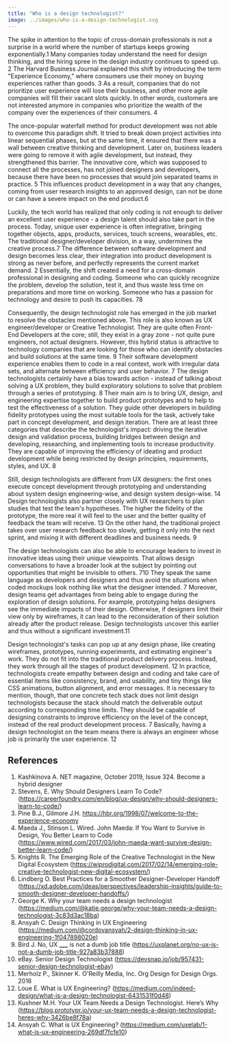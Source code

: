 ```yaml
---
title: "Who is a design technologist?"
image: ../images/who-is-a-design-technologist.svg
---
```


The spike in attention to the topic of cross-domain professionals is not a
surprise in a world where the number of startups keeps growing exponentially.<ref>1</ref> 
Many companies today understand the need for design thinking, and the hiring
spree in the design industry continues to speed up. <ref>2</ref> The Harvard Business
Journal explained this shift by introducing the term "Experience Economy," where
consumers use their money on buying experiences rather than goods. <ref>3</ref> As a
result, companies that do not prioritize user experience will lose their
business, and other more agile companies will fill their vacant slots quickly.
In other words, customers are not interested anymore in companies who prioritize
the wealth of the company over the experiences of their consumers. <ref>4</ref>

The once-popular waterfall method for product development was not able to
overcome this paradigm shift. It tried to break down project activities into
linear sequential phases, but at the same time, it ensured that there was a wall
between creative thinking and development. Later on, business leaders were going
to remove it with agile development, but instead, they strengthened this
barrier. The innovative core, which was supposed to connect all the processes,
has not joined designers and developers, because there have been no processes
that would join separated teams in practice. <ref>5</ref> This influences product
development in a way that any changes, coming from user research insights to an
approved design, can not be done or can have a severe impact on the end product.<ref>6</ref>

Luckily, the tech world has realized that only coding is not enough to deliver
an excellent user experience - a design talent should also take part in the
process. Today, unique user experience is often integrative, bringing together
objects, apps, products, services, touch screens, wearables, etc. The
traditional designer/developer division, in a way, undermines the creative
process.<ref>7</ref> The difference between software development and design becomes less
clear, their integration into product development is strong as never before, and
perfectly represents the current market demand. <ref>2</ref> Essentially, the shift
created a need for a cross-domain professional in designing and coding. Someone
who can quickly recognize the problem, develop the solution, test it, and thus
waste less time on preparations and more time on working. Someone who has a
passion for technology and desire to push its capacities. <ref>7</ref><ref>8</ref>

Consequently, the design technologist role has emerged in the job market to
resolve the obstacles mentioned above. This role is also known as UX
engineer/developer or Creative Technologist. They are quite often Front-End
Developers at the core; still, they exist in a gray zone - not quite pure
engineers, not actual designers. However, this hybrid status is attractive to
technology companies that are looking for those who can identify obstacles and
build solutions at the same time. <ref>9</ref> Their software development experience
enables them to code in a real context, work with irregular data sets, and
alternate between efficiency and user behavior. <ref>7</ref> The design technologists
certainly have a bias towards action - instead of talking about solving a UX
problem, they build exploratory solutions to solve that problem through a series
of prototyping. <ref>8</ref> Their main aim is to bring UX, design, and engineering
expertise together to build product prototypes and to help to test the
effectiveness of a solution. They guide other developers in building fidelity
prototypes using the most suitable tools for the task, actively take part in
concept development, and design iteration. There are at least three categories
that describe the technologist's impact: driving the iterative design and
validation process, building bridges between design and developing, researching,
and implementing tools to increase productivity. They are capable of improving
the efficiency of ideating and product development while being restricted by
design principles, requirements, styles, and UX. <ref>8</ref>

Still, design technologists are different from UX designers: the first ones
execute concept development through prototyping and understanding about system
design engineering-wise, and design system design-wise. <ref>14</ref> Design
technologists also partner closely with UX researchers to plan studies that test
the team's hypotheses. The higher the fidelity of the prototype, the more real
it will feel to the user and the better quality of feedback the team will
receive. <ref>13</ref> On the other hand, the traditional project takes over user
research feedback too slowly, getting it only into the next sprint, and mixing
it with different deadlines and business needs. <ref>9</ref>

The design technologists can also be able to encourage leaders to invest in
innovative ideas using their unique viewpoints. That allows design conversations
to have a broader look at the subject by pointing out opportunities that might
be invisible to others. <ref>7</ref><ref>10</ref> They speak the same language as developers and
designers and thus avoid the situations when coded mockups look nothing like
what the designer intended. <ref>7</ref> Moreover, design teams get advantages from being
able to engage during the exploration of design solutions. For example,
prototyping helps designers see the immediate impacts of their design.
Otherwise, if designers limit their view only by wireframes, it can lead to the
reconsideration of their solution already after the product release. Design
technologists uncover this earlier and thus without a significant investment.<ref>11</ref>

Design technologist's tasks can pop up at any design phase, like creating
wireframes, prototypes, running experiments, and estimating engineer's work.
They do not fit into the traditional product delivery process. Instead, they
work through all the stages of product development. <ref>12</ref> In practice,
technologists create empathy between design and coding and take care of
essential items like consistency, brand, and usability, and tiny things like CSS
animations, button alignment, and error messages. It is necessary to mention,
though, that one concrete tech stack does not limit design technologists because
the stack should match the deliverable output according to corresponding time
limits. They should be capable of designing constraints to improve efficiency on
the level of the concept, instead of the real product development process. <ref>7</ref>
Basically, having a design technologist on the team means there is always an
engineer whose job is primarily the user experience. <ref>12</ref>

## References

1. Kashkinova A. NET magazine, October 2019, Issue 324. Become a hybrid designer
2. Stevens, E. Why Should Designers Learn To Code?
   (https://careerfoundry.com/en/blog/ux-design/why-should-designers-learn-to-code/)
3. Pine B.J., Gilmore J.H.
   https://hbr.org/1998/07/welcome-to-the-experience-economy
4. Maeda J., Stinson L. Wired. John Maeda: If You Want to Survive in Design, You
   Better Learn to Code
   (https://www.wired.com/2017/03/john-maeda-want-survive-design-better-learn-code/)
5. Knights R. The Emerging Role of the Creative Technologist in the New Digital
   Ecosystem
   (https://wiprodigital.com/2017/02/14/emerging-role-creative-technologist-new-digital-ecosystem/)
6. Lindberg O. Best Practices for a Smoother Designer-Developer Handoff
   (https://xd.adobe.com/ideas/perspectives/leadership-insights/guide-to-smooth-designer-developer-handoffs/)
7. George K. Why your team needs a design technologist
   (https://medium.com/@katie.george/why-your-team-needs-a-design-technologist-3c83d3ac18ba)
8. Ansyah C. Design Thinking in UX Engineering
   (https://medium.com/@cordovansyah/2-design-thinking-in-ux-engineering-1f047898020e)
9. Bird J. No, UX **\_\_\_** is not a dumb job title
   (https://uxplanet.org/no-ux-is-not-a-dumb-job-title-927a83b37888)
10. eBay. Senior Design Technologist
    (https://devsnap.io/job/957431-senior-design-technologist-ebay)
11. Merholz P., Skinner K. O'Reilly Media, Inc. Org Design for Design Orgs. 2016
12. Loue E. What is UX Engineering?
    (https://medium.com/indeed-design/what-is-a-design-technologist-6431531f0d48)
13. Kushner M.H. Your UX Team Needs a Design Technologist. Here’s Why
    (https://blog.prototypr.io/your-ux-team-needs-a-design-technologist-heres-why-3426be8f78a)
14. Ansyah C. What is UX Engineering?
    (https://medium.com/uxelab/1-what-is-ux-engineering-269df7fcfe10)
